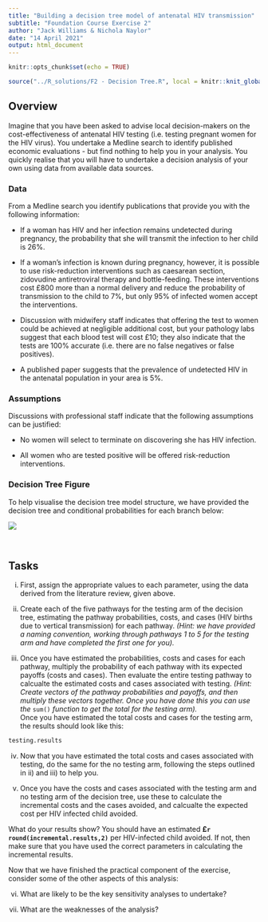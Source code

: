 ```yaml
---
title: "Building a decision tree model of antenatal HIV transmission"
subtitle: "Foundation Course Exercise 2"
author: "Jack Williams & Nichola Naylor"
date: "14 April 2021"
output: html_document
---
```


```r
knitr::opts_chunk$set(echo = TRUE)
```

```r
source("../R_solutions/F2 - Decision Tree.R", local = knitr::knit_global())
```

## Overview 

Imagine that you have been asked to advise local decision-makers on the cost-effectiveness of antenatal HIV testing (i.e. testing pregnant women for the HIV virus).  You undertake a Medline search to identify published economic evaluations - but find nothing to help you in your analysis.  You quickly realise that you will have to undertake a decision analysis of your own using data from available data sources.

### Data

From a Medline search you identify publications that provide you with the following information:

* If a woman has HIV and her infection remains undetected during pregnancy, the probability that she will transmit the infection to her child is 26%.

* If a woman’s infection is known during pregnancy, however, it is possible to use risk-reduction interventions such as caesarean section, zidovudine antiretroviral therapy and bottle-feeding.  These interventions cost £800 more than a normal delivery and reduce the probability of transmission to the child to 7%, but only 95% of infected women accept the interventions.

* Discussion with midwifery staff indicates that offering the test to women could be achieved at negligible additional cost, but your pathology labs suggest that each blood test will cost £10; they also indicate that the tests are 100% accurate (i.e. there are no false negatives or false positives).  

* A published paper suggests that the prevalence of undetected HIV in the antenatal population in your area is 5%.

### Assumptions 

Discussions with professional staff indicate that the following assumptions can be justified:

* No women will select to terminate on discovering she has HIV infection.

* All women who are tested positive will be offered risk-reduction interventions.  


### Decision Tree Figure 

To help visualise the decision tree model structure, we have provided the decision tree and conditional probabilities for each branch below: 

![](DecisionTreeHIV.png)


\  

## Tasks

i) First, assign the appropriate values to each parameter, using the data derived from the literature review, given above. 

ii) Create each of the five pathways for the testing arm of the decision tree, estimating the pathway probabilities, costs, and cases (HIV births due to vertical transmission) for each pathway. _(Hint: we have provided a naming convention, working through pathways 1 to 5 for the testing arm and have completed the first one for you)._

iii) Once you have estimated the probabilities, costs and cases for each pathway, multiply the probability of each pathway with its expected payoffs (costs and cases). Then evaluate the entire testing pathway to calcualte the estimated costs and cases associated with testing.  _(Hint: Create vectors of the pathway probabilities and payoffs, and then multiply these vectors together. Once you have done this you can use the_ `sum()` _function to get the total for the testing arm)._  
Once you have estimated the total costs and cases for the testing arm, the results should look like this: 

```r
testing.results
```


iv) Now that you have estimated the total costs and cases associated with testing, do the same for the no testing arm, following the steps outlined in ii) and iii) to help you.   

v) Once you have the costs and cases associated with the testing arm and no testing arm of the decision tree, use these to calculate the incremental costs and the cases avoided, and calcualte the expected cost per HIV infected child avoided. 

What do your results show? You should have an estimated __£`r round(incremental.results,2)`__ per HIV-infected child avoided. If not, then make sure that you have used the correct parameters in calculating the incremental results. 

Now that we have finished the practical component of the exercise, consider some of the other aspects of this analysis:

vi)	What are likely to be the key sensitivity analyses to undertake?

vii) What are the weaknesses of the analysis?



<script>
   $(document).ready(function() {
     $head = $('#header');
     $head.prepend('<img src=\"logo.png\" style=\"float: right;width: 150px;\"/>')
   });
</script>
